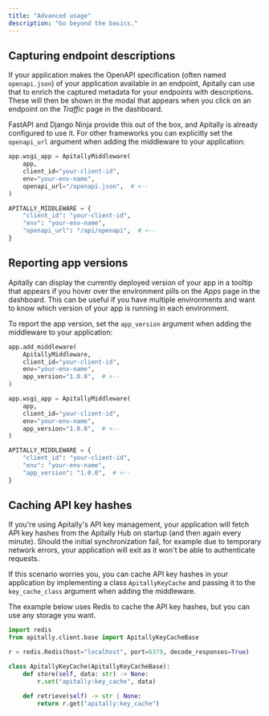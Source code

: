 ```yaml
---
title: "Advanced usage"
description: "Go beyond the basics."
---
```


## Capturing endpoint descriptions

If your application makes the OpenAPI specification (often named `openapi.json`) of your application available in an endpoint, Apitally can use that to enrich the captured metadata for your endpoints with descriptions.
These will then be shown in the modal that appears when you click on an endpoint on the _Traffic_ page in the dashboard.

FastAPI and Django Ninja provide this out of the box, and Apitally is already configured to use it.
For other frameworks you can explicitly set the `openapi_url` argument when adding the middleware to your application:

<CodeGroup>

```python Flask
app.wsgi_app = ApitallyMiddleware(
    app,
    client_id="your-client-id",
    env="your-env-name",
    openapi_url="/openapi.json",  # <--
)
```

```python Django
APITALLY_MIDDLEWARE = {
    "client_id": "your-client-id",
    "env": "your-env-name",
    "openapi_url": "/api/openapi",  # <--
}
```

</CodeGroup>

## Reporting app versions

Apitally can display the currently deployed version of your app in a tooltip that appears if you hover over the environment pills on the _Apps_ page in the dashboard.
This can be useful if you have multiple environments and want to know which version of your app is running in each environment.

To report the app version, set the `app_version` argument when adding the middleware to your application:

<CodeGroup>

```python FastAPI / Starlette
app.add_middleware(
    ApitallyMiddleware,
    client_id="your-client-id",
    env="your-env-name",
    app_version="1.0.0",  # <--
)
```

```python Flask
app.wsgi_app = ApitallyMiddleware(
    app,
    client_id="your-client-id",
    env="your-env-name",
    app_version="1.0.0",  # <--
)
```

```python Django
APITALLY_MIDDLEWARE = {
    "client_id": "your-client-id",
    "env": "your-env-name",
    "app_version": "1.0.0",  # <--
}
```

</CodeGroup>

## Caching API key hashes

If you're using Apitally's API key management, your application will fetch API key hashes from the Apitally Hub on startup (and then again every minute).
Should the initial synchronization fail, for example due to temporary network errors, your application will exit as it won't be able to authenticate requests.

If this scenario worries you, you can cache API key hashes in your application by implementing a class `ApitallyKeyCache` and passing it to the `key_cache_class` argument when adding the middleware.

The example below uses Redis to cache the API key hashes, but you can use any storage you want.

```python
import redis
from apitally.client.base import ApitallyKeyCacheBase

r = redis.Redis(host="localhost", port=6379, decode_responses=True)

class ApitallyKeyCache(ApitallyKeyCacheBase):
    def store(self, data: str) -> None:
        r.set("apitally:key_cache", data)

    def retrieve(self) -> str | None:
        return r.get("apitally:key_cache")
```
